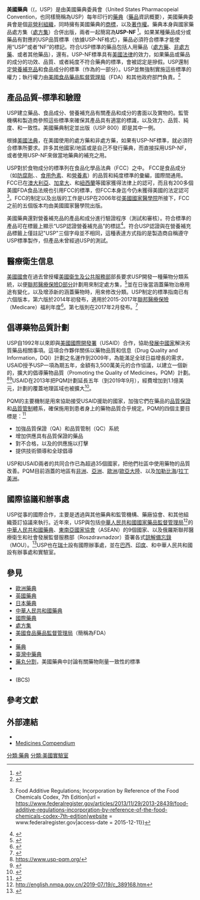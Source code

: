 {{Infobox company
| name = 美國藥典
| type = [[非營利組織|非營利組織]]
| logo = 
| foundation = 1820年
| location_city = {{link-en|北貝塞斯達 (馬里蘭州)|North Bethesda, Maryland|馬里蘭州 北貝塞斯達}}, 
| location_country = [[美國|美國]]
| key_people = Ronald T. Piervincenzi {{small|([[CEO|CEO]])}}<ref>{{citation|url=http://www.prnewswire.com/news-releases/ron-piervincenzi-phd-named-next-ceo-of-usp-239246341.html|title=Ron Piervincenzi, Ph.D., Named Next CEO Of USP|work=PR Newswire|author=U.S. Pharmacopeial Convention|date=2014-01-08}}</ref>
| homepage = {{URL|https://www.usp.org/}}
}}

'''美國藥典'''（({{lang-en|United States Pharmacopeia}}，USP）是由美國藥典委員會（United States Pharmacopeial Convention，也同樣簡稱為USP）每年印行的[[藥典|藥典]]（[[藥品|藥品]]資訊概要），美國藥典委員會是個[[非營利組織|非營利組織]]，同時擁有美國藥典的[[商標|商標]]，以及[[著作權|著作權]]。藥典本身與國家藥品處方集（[[處方集|處方集]]）合併出版，兩者一起簡寫為'''USP-NF''' <ref>{{Cite web|title = National Formulary|url = http://www.medicinenet.com/script/main/art.asp?articlekey=25605|website = MedicineNet|access-date = 2015-12-11}}</ref>。如果某種藥品成分或藥品有對應的USP品質標準（依據USP-NF{{link-en|專論|monograph}}格式），藥品必須符合標準才能使用“USP”或者“NF”的標記。符合USP標準的藥品包括人用藥品（[[處方藥|處方藥]]、[[非處方藥|非處方藥]]、或者其他藥品），還有{{le|動物用藥|animal drug}}。USP-NF標準具有[[美國法律|美國法律]]的效力，如果藥品或藥品的成分的功效、品質、或者純度不符合藥典的標準，會被認定是摻假。USP還制定[[營養補充品|營養補充品]]和食品成分的標準（作為{{le|食品化學品法典|Food Chemicals Codex}}的一部分）。USP並無強制實施這些標準的權力；執行權力由[[美國食品藥品監督管理局|美國食品藥品監督管理局]]（FDA）和其他政府部門負責。<ref>{{cite web
 | url = https://www.usp.org/about/legal-recognition/standard-categories
 | title = Legal Recognition – Standards Categories
 | publisher = USP
 | date = 
 | accessdate = 6 January 2021
 }}</ref>

==產品品質–標準和驗證==
USP建立藥品、食品成分、營養補充品有關產品和成分的書面以及實物的{{le|藥物參考標準|Drug reference standard}}。監管機構和製造商參照這些標準來確保其產品具有適當的標識，以及效力、品質、純度、和一致性。美國藥典制定並出版{{link-en|美國藥典危險藥物篇|USP 800}}（USP 800）即是其中一例。

根據[[美國法典|美國法典]]，在美國使用的處方藥和非處方藥，如果有USP-NF標準，就必須符合標準所要求。許多其他國家/地區或是自己不發行藥典，而直接採用USP-NF，或者使用USP-NF來做當地藥典的補充之用。
 
USP對於食物成分的標準列在食品化學品法典（FCC）之中。 FCC是食品成分（如[[防腐劑|防腐劑]]、{{link-en|調味劑|Flavor}}、[[食用色素|食用色素]]、和[[營養素|營養素]]）的品質和純度標準的彙編，國際間通用。FCC已在[[澳大利亞|澳大利亞]]、[[加拿大|加拿大]]、和[[紐西蘭|紐西蘭]]等國家獲得法律上的認可，而且有200多個美國FDA食品法規也引用FCC的標準，但FCC本身迄今仍未獲得美國的法定認可<ref>{{Cite web|title = Federal Register {{!}} Food Additive Regulations; Incorporation by Reference of the Food Chemicals Codex, 7th Edition|url = https://www.federalregister.gov/articles/2013/11/29/2013-28439/food-additive-regulations-incorporation-by-reference-of-the-food-chemicals-codex-7th-edition|website = www.federalregister.gov|access-date = 2015-12-11}}</ref>。FCC的制定以及出版的工作是USP在2006年從[[美國國家醫學院|美國國家醫學院]]所接下，FCC之前的五個版本均由美國國家醫學院出版。

美國藥典還對營養補充品的產品和成分進行驗證程序（測試和審核）。符合標準的產品可在標籤上顯示“USP認證營養補充品”的標誌<ref>{{Cite web|title = Are Dietary Supplements Dangerous? - Consumer Reports|url = http://www.consumerreports.org/cro/2012/05/dangerous-supplements/index.htm|website = www.consumerreports.org|access-date = 2015-12-11}}</ref>。符合USP認證與在營養補充品標籤上僅註記"USP"三個字母並不相同，這種表達方式指的是製造商自稱遵守USP標準製作，但產品未曾經過USP的測試。
 
==醫療衛生信息==
[[美國國會|美國國會]]在過去曾授權[[美國衛生及公共服務部|美國衛生及公共服務部]]部長要求USP開發一種藥物分類系統，以便[[聯邦醫療保險D部分|聯邦醫療保險D部分]]計劃用來制定處方集，<ref>{{Cite web|title = United States Pharmacopeia (USP). Medicare Prescription Drug Benefit Model Guidelines Source Information|url = https://www.nlm.nih.gov/research/umls/sourcereleasedocs/current/USPMG/|website = www.nlm.nih.gov|access-date = 2015-12-11}}</ref>並在日後當涵蓋藥物治療用途有變化，以及增添新的涵蓋藥物時，用來修改分類。USP制定的標準指南已有六個版本，第六版於2014年初發布，適用於2015-2017年[[聯邦醫療保險|聯邦醫療保險]]（Medicare）福利年度<ref>{{Cite web|title = Part D Model Guidelines Updated Far Too Infrequently|url = http://www.managedcaremag.com/archives/1103/1103.modelformulary.html|website = Managed Care Magazine Online|access-date = 2015-12-11|last = webadmin}}</ref>。第七版則在2017年2月發布。<ref>{{cite web
 | url = https://www.usp.org/about/public-policy/usp-cms
 | title = USP and CMS Working Together for Quality and Safety of Healthcare
 | publisher = USP
 | date = 
 | accessdate = 7 January 2021
 }}</ref>

==倡導藥物品質計劃==
USP自1992年以來即與[[美國國際開發署|美國國際開發署]]（USAID）合作，協助[[發展中國家|發展中國家]]解決劣質藥品相關事項。這項合作夥伴關係以藥物品質和信息（Drug Quality and Information，DQI）計劃之名運作到2009年，為能滿足全球日益增長的需求，USAID授予USP一項為期五年，金額有3,500萬美元的合作協議，以建立一個新的，擴大的倡導藥物品質（Promoting the Quality of Medicines，PQM）計劃。<ref>https://www.usp-pqm.org/</ref><ref>{{Cite web|title = How to curb 'fake' food, drug products in Nigeria by PQM|url = http://www.ngrguardiannews.com/2015/08/how-to-curb-fake-food-drug-products-in-nigeria-by-pqm/|website = www.ngrguardiannews.com|access-date = 2015-12-11}}</ref>USAID在2013年把PQM計劃延長五年（到2019年9月），經費增加到1.1億美元，計劃的覆蓋地理區域也被擴大<ref>{{Cite web|title = USAID extends USP's Promoting the Quality of Medicines (PQM) programme - Express Pharma Online|url = http://archivepharma.financialexpress.com/latest-updates/3149-usaid-extends-usp-s-promoting-the-quality-of-medicines-pqm-programme|website = archivepharma.financialexpress.com|access-date = 2015-12-11}}</ref>。

PQM的主要機制是用來協助接受USAID援助的國家，加強它們在藥品的[[品質保證|品質保證]]和[[品質管制|品質管制]]體系，確保施用到患者身上的藥物品質合乎規定。PQM的四個主要目標是：<ref>{{Cite web|title = Promoting the Quality of Medicines (PQM)|url = http://www.usp.org/global-health-programs/promoting-quality-medicines-pqmusaid|website = www.usp.org|access-date = 2015-12-11}}</ref>

*加強品質保證（QA）和品質管制（QC）系統
*增加供應具有品質保證的藥品
*對不合格，以及{{link-en|仿冒藥物|counterfeit medications}}的供應施以打擊
*提供技術領導和全球倡導

USP和USAID兩者的共同合作已為超過35個國家，把他們社區中使用藥物的品質改善。PQM目前涵蓋的地區有[[非洲|非洲]]、[[亞洲|亞洲]]、[[歐洲|歐洲]]/[[歐亞大陸|歐亞大陸]]、以及[[加勒比海|加勒比海]]/[[拉丁美洲|拉丁美洲]]。
 
==國際協議和辦事處==
USP從事的國際合作，主​​要是透過與其他藥典和監管機構、藥廠協會、和其他組織簽訂協議來執行。近年來，USP與包括[[中華人民共和國|中華人民共和國]][[國家藥品監督管理局|國家藥品監督管理局]]<ref>http://english.nmpa.gov.cn/2019-07/19/c_389168.htm</ref>的[[中華人民共和國藥典|中華人民共和國藥典]]、[[東南亞國家協會|東南亞國家協會]]（ASEAN）的9個國家、以及俄羅斯聯邦醫療衛生和社會發展監督服務部（Roszdravnadzor）簽署各式[[諒解備忘錄|諒解備忘錄]]（MOU）。<ref>[http://www.roszdravnadzor.ru/ ]</ref>USP也在[[瑞士|瑞士]]設有國際辦事處，並在[[巴西|巴西]]、[[印度|印度]]、和中華人民共和國設有辦事處和實驗室。

==參見==
{{div col|colwidth=25em}}
*[[歐洲藥典|歐洲藥典]]
*[[英國藥典|英國藥典]]
*[[日本藥典|日本藥典]]
*[[中華人民共和國藥典|中華人民共和國藥典]]
*[[國際藥典|國際藥典]]
*[[處方集|處方集]]
*[[美國食品藥品監督管理局|美國食品藥品監督管理局]]（簡稱為FDA）
*{{le|印度基因組谷|Genome Valley}}
*[[藥典|藥典]]
*[[臺灣中藥典|臺灣中藥典]]
*[[藥丸分割|藥丸分割]]，美國藥典中討論有關藥物劑量一致性的標準
*{{le|美國藥典危險藥物篇|USP 800}}
*{{le|美国生物药剂学分类体系|Biopharmaceutics Classification System}}(BCS)
{{div col end}}

==參考文獻==
{{reflist|2}}

==外部連結==
* {{Official website|https://www.usp.org/}}
* [https://web.archive.org/web/20120703012726/http://www.usp-mc.org/ Medicines Compendium]

{{Authority control}}
{{coord|39.063270|-77.115574|region:US-MD|display=title}}
[[分類:藥典|分類:藥典]]
[[分類:美國實驗室|分類:美國實驗室]]